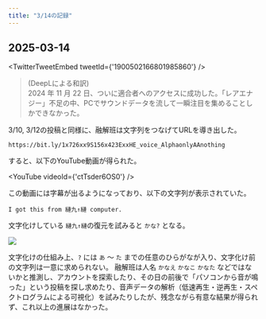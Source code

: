 ```yaml
---
title: "3/14の記録"
---
```




## 2025-03-14

<TwitterTweetEmbed
  tweetId={'1900502166801985860'}
/>

> (DeepLによる和訳)  
> 2024 年 11 月 22 日、ついに適合者へのアクセスに成功した。「レアエナジー」不足の中、PCでサウンドデータを流して一瞬注目を集めることしかできなかった。


3/10, 3/12の投稿と同様に、融解班は文字列をつなげてURLを導き出した。

```
https://bit.ly/1x726xx9S156x423ExxHE_voice_AlphaonlyAAnothing
```

すると、以下のYouTube動画が得られた。

<YouTube
  videoId={'ctTsder6OS0'}
/>

この動画には字幕が出るようになっており、以下の文字列が表示されていた。

```
I got this from 縺九↑縺 computer.
```

文字化けしている `縺九↑縺`の復元を試みると `かな?` となる。

![](./images/kana_.png)

文字化けの仕組み上、`?` には `あ` ～ `た` までの任意のひらがなが入り、文字化け前の文字列は一意に求められない。
融解班は人名 `かなえ` `かなこ` `かなた` などではないかと推測し、アカウントを探索したり、その日の前後で「パソコンから音が鳴った」という投稿を探し求めたり、音声データの解析（低速再生・逆再生・スペクトログラムによる可視化）を試みたりしたが、残念ながら有意な結果が得られず、これ以上の進展はなかった。